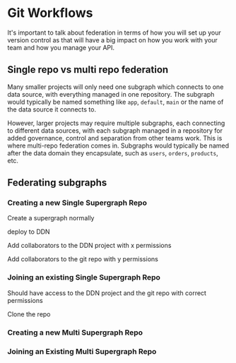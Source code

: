 # Git Workflows


It's important to talk about federation in terms of how you will set up your version control as that will have a big
impact on how you work with your team and how you manage your API.

## Single repo vs multi repo federation

Many smaller projects will only need one subgraph which connects to one data source, with everything managed in one
repository. The subgraph would typically be named something like `app`, `default`, `main` or the name of the data
source it connects to.

However, larger projects may require multiple subgraphs, each connecting to different data sources, with each subgraph
managed in a repository for added governance, control and separation from other teams work. This is where multi-repo
federation comes in. Subgraphs would typically be named after the data domain they encapsulate, such as `users`,
`orders`, `products`, etc.

## Federating subgraphs

### Creating a new Single Supergraph Repo

Create a supergraph normally

deploy to DDN

Add collaborators to the DDN project with x permissions

Add collaborators to the git repo with y permissions

### Joining an existing Single Supergraph Repo

Should have access to the DDN project and the git repo with correct permissions

Clone the repo



### Creating a new Multi Supergraph Repo

### Joining an Existing Multi Supergraph Repo





[//]: # (notes:)
[//]: # (single repo / multi repo)
[//]: # (Init a new subgraph)
[//]: # (&#40;vs “add”&#41;)
[//]: # (Setting context)
[//]: # (customizing prefixes)
[//]: # (Building a subgraph)
[//]: # (applying a subgraph)
[//]: # (creating relationships to other subgraphs )
